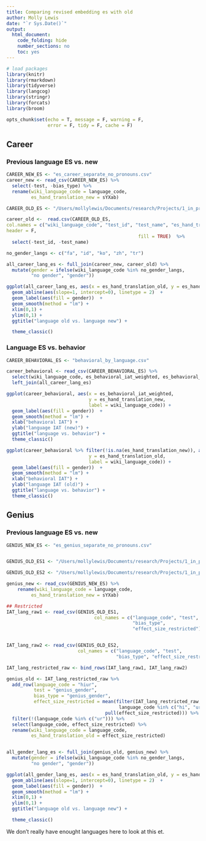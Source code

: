 ```yaml
---
title: Comparing revised embedding es with old
author: Molly Lewis 
date: "`r Sys.Date()`"
output: 
  html_document:
    code_folding: hide
    number_sections: no
    toc: yes
---
```

  
```r

# load packages
library(knitr)
library(rmarkdown)
library(tidyverse)
library(langcog)
library(stringr)
library(forcats)
library(broom)

opts_chunk$set(echo = T, message = F, warning = F, 
               error = F, tidy = F, cache = F)

```

## Career

### Previous language ES vs. new
```r
CAREER_NEW_ES <- "es_career_separate_no_pronouns.csv"
career_new <- read_csv(CAREER_NEW_ES) %>%
  select(-test, -bias_type) %>%
  rename(wiki_language_code = language_code,
         es_hand_translation_new = sYXab)

CAREER_OLD_ES <- "/Users/mollylewis/Documents/research/Projects/1_in_progress/IATLANG/writeup/cogsci2018/analysis/study2b/data/career_effect_sizes_hand_translations.csv"

career_old <-  read.csv(CAREER_OLD_ES, 
col.names = c("wiki_language_code", "test_id", "test_name", "es_hand_translation_old"), 
header = F,
                                                fill = TRUE)  %>%
  select(-test_id, -test_name)

no_gender_langs <- c("fa", "id", "ko", "zh", "tr")

all_career_lang_es <- full_join(career_new, career_old) %>%
  mutate(gender = ifelse(wiki_language_code %in% no_gender_langs,
         "no gender", "gender"))

ggplot(all_career_lang_es, aes(x = es_hand_translation_old, y = es_hand_translation_new, label = wiki_language_code)) +
  geom_abline(aes(slope=1, intercept=0), linetype = 2)  +
  geom_label(aes(fill = gender))  +
  geom_smooth(method = "lm") +
  xlim(0,1) +
  ylim(0,1) +
  ggtitle("language old vs. language new") +

  theme_classic()
```

### Language ES vs. behavior
```r
CAREER_BEHAVIORAL_ES <- "behavioral_by_language.csv"

career_behavioral <- read_csv(CAREER_BEHAVIORAL_ES) %>%
  select(wiki_language_code, es_behavioral_iat_weighted, es_behavioral_iat) %>%
  left_join(all_career_lang_es)

ggplot(career_behavioral, aes(x = es_behavioral_iat_weighted, 
                              y = es_hand_translation_new,
                              label = wiki_language_code)) +
  geom_label(aes(fill = gender))  +
  geom_smooth(method = "lm") +
  xlab("behavioral IAT") +
  ylab("language IAT (new)") +
  ggtitle("language vs. behavior") +
  theme_classic()

ggplot(career_behavioral %>% filter(!is.na(es_hand_translation_new)), aes(x = es_behavioral_iat_weighted, 
                              y = es_hand_translation_old,
                              label = wiki_language_code)) +
  geom_label(aes(fill = gender))  +
  geom_smooth(method = "lm") +
  xlab("behavioral IAT") +
  ylab("language IAT (old)") +
  ggtitle("language vs. behavior") +
  theme_classic()

```


## Genius

### Previous language ES vs. new
```r
GENIUS_NEW_ES <- "es_genius_separate_no_pronouns.csv"


GENIUS_OLD_ES1 <- "/Users/mollylewis/Documents/research/Projects/1_in_progress/IATLANG/analyses/8_gender_genius/genius_effect_sizes_google_restricted.csv"

GENIUS_OLD_ES2 <- "/Users/mollylewis/Documents/research/Projects/1_in_progress/IATLANG/analyses/8_gender_genius/genius_effect_sizes_google_restricted2.csv"

genius_new <- read_csv(GENIUS_NEW_ES) %>%
    rename(wiki_language_code = language_code,
         es_hand_translation_new = sYXab)

## Restricted
IAT_lang_raw1 <- read_csv(GENIUS_OLD_ES1,
                                col_names = c("language_code", "test",
                                              "bias_type",
                                              "effect_size_restricted"))


IAT_lang_raw2 <- read_csv(GENIUS_OLD_ES2, 
                          col_names = c("language_code", "test",
                                        "bias_type", "effect_size_restricted")) 

IAT_lang_restricted_raw <- bind_rows(IAT_lang_raw1, IAT_lang_raw2)

genius_old <- IAT_lang_restricted_raw %>%
  add_row(language_code = "hiur", 
          test = "genius_gender", 
          bias_type = "genius_gender", 
          effect_size_restricted = mean(filter(IAT_lang_restricted_raw,
                                         language_code %in% c("hi", "ur")) %>% 
                                    pull(effect_size_restricted))) %>%
  filter(!(language_code %in% c("ur"))) %>%
  select(language_code, effect_size_restricted) %>%
  rename(wiki_language_code = language_code,
         es_hand_translation_old = effect_size_restricted)


all_gender_lang_es <- full_join(genius_old, genius_new) %>%
  mutate(gender = ifelse(wiki_language_code %in% no_gender_langs,
         "no gender", "gender"))

ggplot(all_gender_lang_es, aes(x = es_hand_translation_old, y = es_hand_translation_new, label = wiki_language_code)) +
  geom_abline(aes(slope=1, intercept=0), linetype = 2)  +
  geom_label(aes(fill = gender))  +
  geom_smooth(method = "lm") +
  xlim(0,1) +
  ylim(0,1) +
  ggtitle("language old vs. language new") +

  theme_classic()

```

We don't really have enought languages here to look at this et.